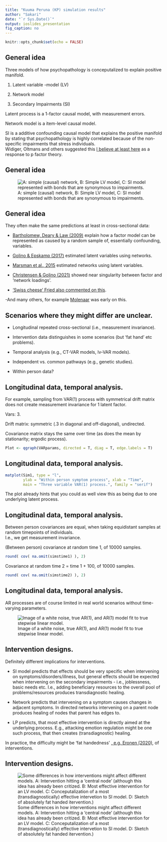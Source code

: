 ```yaml
---
title: "Kuuma Peruna (KP) simulation results"
author: "Sakari"
date: "`r Sys.Date()`"
output: ioslides_presentation
fig_caption: no
---
```


```r
knitr::opts_chunk$set(echo = FALSE)
```

## General idea

Three models of how psychopathology is conceputalized to explain positive manifold.  

1. Latent variable -model (LV)  

2. Network model  

3. Secondary Impairments (SI)  


Latent process is a 1-factor causal model, with measurement errors.  

Network model is a item-level causal model.  

SI is a additive confounding causal model that explains the positive manifold by stating that psychopathology is highly correlated because of the non-specific impairments that stress individuals.  
Widiger, Oltmans and others suggested this [I believe at least here](https://doi.org/10.1521/pedi_2021_35_530) as a response to p factor theory.  

## General idea
![A: simple (causal) network, B: Simple LV model, C: SI model represented with bonds that are synonymous to impairments.](applicationFigure.png)

## General idea
They often make the same predictions at least in cross-sectional data:  

- [Bartholomew, Deary & Law (2009)](doi.org/10.1037/a0016262) explain how a factor model can be represented as caused by a random sample of, essentially confounding, variables.  

- [Golino & Epskamp (2017)](doi.org/10.1371/journal.pone.0174035) estimated latent variables using networks.  

- [Marsman et al., 2015](https://www.nature.com/articles/srep09050) estimated networks using latent variables.  

- [Christensen & Golino (2021)](https://doi.org/10.3758/s13428-020-01500-6) showed near singularity between factor and 'network loadings'.  

- ['Swiss cheese' Fried also commented on this](https://doi.org/10.1080/1047840X.2020.1853461).  

-And many others, for example [Molenaar](https://doi.org/10.1017/S0140525X10000798) was early on this.  


## Scenarios where they might differ are unclear.
- Longitudinal repeated cross-sectional (i.e., measurement invariance).  

- Intervention data distinguishes in some scenarios (but 'fat hand' etc problems).  

- Temporal analysis (e.g., CT-VAR models, lv-VAR models).  

- Independent vs. common pathways (e.g., genetic studies).  

- Within person data?  


## Longitudinal data, temporal analysis.

For example, sampling from VAR(1) process with symmetrical drift matrix does not create measurement invariance for 1 latent factor.  

Vars: 3.  

Drift matrix: symmetric (.3 in diagonal and off-diagonal), undirected.  

Covariance matrix stays the same over time (as does the mean by stationarity; ergodic process).  

```r
Plot <- qgraph(VARparams, directed = T, diag = T, edge.labels = T)
```


## Longitudinal data, temporal analysis.
```r
matplot(Sim1, type = "l", 
        ylab = "Within person symptom process", xlab = "Time", 
        main = "Three variable VAR(1) process.", family = "serif")

```

The plot already hints that you could as well view this as being due to one underlying latent process.  

## Longitudinal data, temporal analysis.

Between person covariances are equal, when taking equidistant samples at random timepoints of individuals.  
I.e., we get measurement invariance.  

(Between person) covariance at random time 1, of 10000 samples.  
```r
round( cov( na.omit(simstime1) ), 2)
```
Covariance at random time 2 =  time 1 + 100, of 10000 samples.  
```r
round( cov( na.omit(simstime2) ), 2)
```
## Longitudinal data, temporal analysis.

AR processes are of course limited in real world scenarios without time-varying parameters.  

![Image of a white noise, true AR(1), and AR(1) model fit to true stepwise linear model.](ARProcess.png)


## Intervention designs.
Definitely different implications for interventions.  

- SI model predicts that effects should be very specific when intervening on symptoms/disorders/illness, but general effects should be expected when intervening on the secondary impairments - i.e., joblessness, basic needs etc. I.e., adding beneficiary resources to the overall pool of problems/resources produces transdiagnostic healing.  

- Network predicts that intervening on a symptom causes changes in adjacent symptoms. In directed networks intervening on a parent node produces healing of nodes that parent has edges to.  

- LP predicts, that most effective intervention is directly aimed at the underlying process. E.g., attacking emotion regulation might be one such process, that then creates (transdiagnostic) healing.  

In practice, the difficulty might be 'fat handedness' [, e.g. Eronen (2020)](https://doi.org/10.1016/j.newideapsych.2020.100785), of interventions.    

## Intervention designs.

![Some differences in how interventions might affect different models. A: Intervention hitting a 'central node' (although this idea has already been critized. B: Most effective intervention for an LV model. C: Conceputalization of a most (transdiagnostically) effective intervetion to SI model. D: Sketch of absolutely fat handed itervention.)](applicationFigure4.png)

